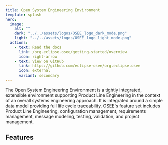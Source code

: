 ```yaml
---
title: Open System Engineering Environment
template: splash
hero:
  image:
    alt: ""
    dark: "../../assets/logos/OSEE_logo_dark_mode.png"
    light: "../../assets/logos/OSEE_logo_light_mode.png"
  actions:
    - text: Read the docs
      link: /org.eclipse.osee/getting-started/overview
      icon: right-arrow
    - text: View on GitHub
      link: https://github.com/eclipse-osee/org.eclipse.osee
      icon: external
      variant: secondary
---
```



The Open System Engineering Environment is a tightly integrated,
extensible environment supporting Product Line Engineering in the
context of an overall systems engineering approach. It is
integrated around a simple data model providing
full life cycle traceability. OSEE's feature set includes Product
Line Engineering, configuration management, requirements
management, message modeling, testing, validation, and project management.

## Features

<CardGrid>
  <LinkCard
    title="MIM"
    href="/org.eclipse.osee/mim/mim-overview"
    description="The Message Interface Modeler (MIM) allows for easy, consistent management of messaging ICDs for communication between real-time systems."
  />
  <LinkCard
    title="BAT"
    href="/org.eclipse.osee/bat/bat-overview"
    description="The Block Applicability Tool (BAT) processes files containing feature/configuration tags, and returns the files sanitized for a specific configuration."
  />
</CardGrid>
